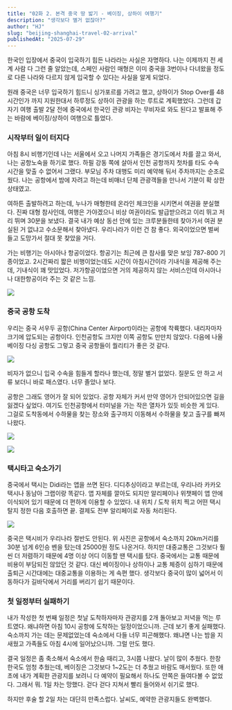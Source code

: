 ```yaml
---
title: "02화 2. 본격 중국 땅 밟기 - 베이징, 상하이 여행기"
description: "생각보다 별거 없잖아?"
author: "HJ"
slug: "beijing-shanghai-travel-02-arrival"
publishedAt: "2025-07-29"
---
```



한국인 입장에서 중국이 입국하기 힘든 나라라는 사실은 자명하다. 나는 이제까지 전 세계 사람 다 그런 줄 알았는데, 스페인 사람인 매형은 이미 중국을 3번이나 다녀왔을 정도로 다른 나라와 다르지 않게 입국할 수 있다는 사실을 알게 되었다. 

원래 중국은 너무 입국하기 힘드니 싱가포르를 가려고 했고, 상하이가 Stop Over를 48시간인가 까지 지원한대서 하루정도 상하이 관광을 하는 루트로 계획했었다. 그런데 갑자기 여행 출발 2달 전에 중국에서 한국인 관광 비자는 무비자로 와도 된다고 발표해 주는 바람에 베이징/상하이 여행으로 틀었다. 

### 시작부터 일이 터지다

아침 8시 비행기인데 나는 서울에서 오고 나머지 가족들은 경기도에서 차를 끌고 와서, 나는 공항노숙을 하기로 했다. 하필 강동 쪽에 살아서 인천 공항까지 첫차를 타도 수속 시간을 맞출 수 없어서 그랬다. 부모님 주차 대행도 미리 예약해 둬서 주차까지는 순조로웠다. 나는 공항에서 밤에 자려고 하는데 비매너 단체 관광객들을 만나서 기분이 확 상한 상태였고.

여하튼 출발하려고 하는데, 누나가 매형한테 온라인 체크인을 시키면서 여권을 분실했다. 진짜 대형 참사인데, 여행은 가야겠으니 비상 여권이라도 발급받으려고 이리 뛰고 저리 뛰며 30분을 보냈다. 결국 내가 예상 동선 안에 있는 크루분들한테 찾아가서 여권 분실된 거 없냐고 수소문해서 찾아냈다. 우리나라가 이런 건 참 좋다. 외국이었으면 벌써 들고 도망가서 절대 못 찾았을 거다. 

가는 비행기는 아시아나 항공이었다. 항공기는 최근에 큰 참사를 맞은 보잉 787-800 기종이었고. 2시간짜리 짧은 비행이었는데도 시간이 아침시간이라 기내식을 제공해 주는데, 기내식이 꽤 맛있었다. 저가항공이었으면 거의 제공하지 않는 서비스인데 아시아나나 대한항공이라 주는 것 같은 느낌.

![](https://img1.daumcdn.net/thumb/R1280x0.fjpg/?fname=http://t1.daumcdn.net/brunch/service/user/aVyy/image/xUgRK3ct_zxpVLYFt9aj9oOGFfY.JPG)

### 중국 공항 도착

우리는 중국 서우두 공항(China Center Airport)이라는 공항에 착륙했다. 내리자마자 크기에 압도되는 공항이다. 인천공항도 크지만 이쪽 공항도 만만치 않았다. 다음에 나올 베이징 다싱 공항도 그렇고 중국 공항들이 퀄리티가 좋은 것 같다. 

![](https://img1.daumcdn.net/thumb/R1280x0.fjpg/?fname=http://t1.daumcdn.net/brunch/service/user/aVyy/image/4WdTov2t3nLDh7tqc4_EY1Ow0Qs.JPG)

비자가 없으니 입국 수속을 힘들게 할라나 했는데, 정말 별거 없었다. 질문도 안 하고 서류 보더니 바로 패스였다. 너무 졸았나 보다. 

공항은 그래도 영어가 잘 되어 있었다. 공항 자체가 커서 만약 영어가 안되어있으면 길을 잃겠다 싶었다. 여기도 인천공항에서 터미널을 가는 작은 열차가 있듯 비슷한 게 있다. 그걸로 도착동에서 수하물을 찾는 장소와 출구까지 이동해서 수하물을 찾고 출구를 빠져나왔다. 

![](//t1.daumcdn.net/thumb/R1280x0.fjpg/?fname=http://t1.daumcdn.net/brunch/service/user/aVyy/image/wtfRR-x2z2FdivpEBNBNb3QET8w.JPG)

![](//t1.daumcdn.net/thumb/R1280x0.fjpg/?fname=http://t1.daumcdn.net/brunch/service/user/aVyy/image/Fkc3eHZse5GCZoJleuF_SAc3Mks.JPG)

### 택시타고 숙소가기

중국에서 택시는 Didi라는 앱을 쓰면 된다. 디디추싱이라고 부르는데, 우리나라 카카오 택시나 동남아 그랩이랑 똑같다. 앱 자체를 깔아도 되지만 알리페이나 위챗페이 앱 안에 이식되어 있기 때문에 더 편하게 이용할 수 있었다. 내 위치 / 도착 위치 찍고 어떤 택시 탈지 정한 다음 호출하면 끝. 결제도 전부 알리페이로 자동 처리된다. 

![](https://img1.daumcdn.net/thumb/R1280x0.fjpg/?fname=http://t1.daumcdn.net/brunch/service/user/aVyy/image/h7CNCE3FJBfn2vFkjOk6cXkqWmo.JPG)

중국은 택시비가 우리나라 절반도 안된다. 위 사진은 공항에서 숙소까지 20km거리를 30분 넘게 6인승 벤을 탔는데 25000원 정도 나온거다. 하지만 대중교통은 그것보다 훨씬 더 저렴하기 때문에 4명 이상 어디 이동할 땐 택시를 탔다. 중국에서는 교통 때문에 비용이 부담되진 않았던 것 같다. 대신 베이징이나 상하이나 교통 체증이 심하기 때문에 출퇴근 시간대에는 대중교통을 이용하는 게 속편 했다. 생각보다 중국이 많이 넓어서 이동하다가 길바닥에서 거리를 버리기 쉽기 때문이다. 

### 첫 일정부터 실패하기

내가 작성한 첫 번째 일정은 첫날 도착하자마자 관광지를 2개 돌아보고 저녁을 먹는 루트였다. 왜냐하면 아침 10시 공항에 도착하는 일정이었으니까. 근데 보기 좋게 실패했다. 숙소까지 가는 데는 문제없었는데 숙소에서 다들 너무 피곤해했다. 왜냐면 나는 밤을 지새웠고 가족들도 아침 4시에 일어났으니까. 그럴 만도 했다. 

결국 일정은 좀 축소해서 숙소에서 한숨 때리고, 3시쯤 나왔다. 날이 많이 추웠다. 한창 한국도 엄청 추웠는데, 베이징은 그것보다 1~2도는 더 추웠고 바람도 매서웠다. 또한 애초에 내가 계획한 관광지를 보려니 다 예약이 필요해서 하나도 안쪽은 들여다볼 수 없었다. 그래서 뭐. 1일 차는 망했다. 걷다 걷다 지쳐서 빨리 들어와서 쉬기로 했다. 

하지만 후술 할 2일 차는 대단히 만족스럽다. 날씨도, 예약한 관광지들도 완벽했다.